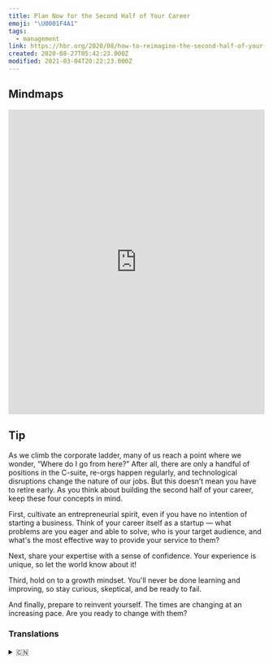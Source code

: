 ```yaml
---
title: Plan Now for the Second Half of Your Career
emoji: "\U0001F4A1"
tags:
  - management
link: https://hbr.org/2020/08/how-to-reimagine-the-second-half-of-your-career
created: 2020-08-27T05:42:23.000Z
modified: 2021-03-04T20:22:23.000Z
---
```


## Mindmaps

<iframe
  height="600"
  style="width: 100%;"
  scrolling="no"
  title="mindmap"
  src="https://gitmind.com/app/doc/257f5ba2166b472321a4ed689a364316"
  frameborder="no"
  allowtransparency="true"
  allowfullscreen="true"
></iframe>

## Tip

As we climb the corporate ladder, many of us reach a point where we wonder, “Where do I go from here?” After all, there are only a handful of positions in the C-suite, re-orgs happen regularly, and technological disruptions change the nature of our jobs. But this doesn’t mean you have to retire early. As you think about building the second half of your career, keep these four concepts in mind.

First, <Highlight>cultivate an entrepreneurial spirit</Highlight>, even if you have no intention of starting a business. Think of your career itself as a startup — what problems are you eager and able to solve, who is your target audience, and what's the most effective way to provide your service to them?

Next, <Highlight>share your expertise with a sense of confidence</Highlight>. Your experience is unique, so let the world know about it!

Third, <Highlight>hold on to a growth mindset</Highlight>. You'll never be done learning and improving, so stay curious, skeptical, and be ready to fail.

And finally, <Highlight>prepare to reinvent yourself</Highlight>. The times are changing at an increasing pace. Are you ready to change with them?

### Translations

<details>
   <summary>🇨🇳</summary>
现在就为你的职业生涯的下半段做计划

当我们在公司的阶梯上攀登时，我们中的许多人都会想到，“我该从这里走到哪里?” 毕竟，高层位置屈指可数， 更替经常发生，技术上的颠覆改变了我们工作的性质。但这并不意味着你必须提前退休。 当你考虑下半段职业生涯时，请记住以下四个概念。

首先，培养一种企业家精神，即使你没有创业的打算。把你自己的职业本身想象成一家创业公司,你渴望并能够解决哪些问题，谁是你的目标受众，以及向他们提供服务的最有效的方式是什么?

第二，自信地分享你的专业知识。你的经历是独一无二的，所以让全世界都知道吧!

第三 ，保持一种成长的心态。 你永远不会完成学习和进步，所以保持好奇，怀疑，并做好失败的准备。

最后，做好重塑自我的准备。 时代在以越来越开的速度变化。你准备好跟他们一起改变吗？

</details>
